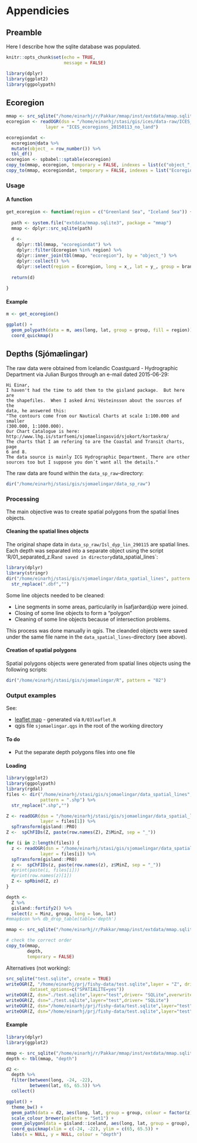 # Appendicies

## Preamble

Here I describe how the sqlite database was populated.

```r
knitr::opts_chunk$set(echo = TRUE, 
                      message = FALSE)
```

```r
library(dplyr)
library(ggplot2)
library(ggpolypath)
```

## Ecoregion

```r
mmap <- src_sqlite("/home/einarhj/r/Pakkar/mmap/inst/extdata/mmap.sqlite3")
ecoregion <- readOGR(dsn = "/home/einarhj/stasi/gis/ices/data-raw/ICES_ecoregions/",
               layer = "ICES_ecoregions_20150113_no_land")

ecoregiondat <- 
  ecoregion@data %>% 
  mutate(object_ = row_number()) %>% 
  tbl_df()
ecoregion <- spbabel::sptable(ecoregion)
copy_to(mmap, ecoregion, temporary = FALSE, indexes = list(c("object_", "branch_"), c("x_", "y_")))
copy_to(mmap, ecoregiondat, temporary = FALSE, indexes = list("Ecoregion"))
```

### Usage

#### A function

```r
get_ecoregion <- function(region = c("Greenland Sea", "Iceland Sea")) {
  
  path <- system.file("extdata/mmap.sqlite3", package = "mmap")
  mmap <- dplyr::src_sqlite(path)
  
  d <- 
    dplyr::tbl(mmap, "ecoregiondat") %>% 
    dplyr::filter(Ecoregion %in% region) %>% 
    dplyr::inner_join(tbl(mmap, "ecoregion"), by = "object_") %>% 
    dplyr::collect() %>% 
    dplyr::select(region = Ecoregion, long = x_, lat = y_, group = branch_)
  
  return(d)
  
}
```

#### Example

```r
m <- get_ecoregion()

ggplot() +
  geom_polypath(data = m, aes(long, lat, group = group, fill = region)) +
  coord_quickmap()
```

## Depths (Sjómælingar)

The raw data were obtained from Icelandic Coastguard - Hydrographic Department via Julian Burgos through an e-mail dated 2015-06-29:
```
Hi Einar,
I haven't had the time to add them to the gisland package.  But here are
the shapefiles.  When I asked Árni Vésteinsson about the sources of the
data, he answered this:
"The contours come from our Nautical Charts at scale 1:100.000 and smaller
(300.000, 1:1000.000).
Our Chart Catalogue is here:
http://www.lhg.is/starfsemi/sjomaelingasvid/sjokort/kortaskra/
The charts that I am refering to are the Coastal and Transit charts, page
6 and 8.
The data source is mainly ICG Hydrographic Department. There are other
sources too but I suppose you don´t want all the details."
```

The raw data are found within the `data_sp_raw`-directory:
```r
dir("/home/einarhj/stasi/gis/sjomaelingar/data_sp_raw")
```

### Processing

The main objective was to create spatial polygons from the spatial lines objects.

#### Cleaning the spatial lines objects

The original shape data in `data_sp_raw/Isl_dyp_lin_290115` are spatial lines. Each depth was separated into a separate object using the script 'R/01_separated_z.R` and saved in directory `data_spatial_lines`:

```r
library(dplyr)
library(stringr)
dir("/home/einarhj/stasi/gis/sjomaelingar/data_spatial_lines", pattern = ".dbf") %>%
  str_replace(".dbf","")
```

Some line objects needed to be cleaned:

* Line segments in some areas, particularily in Ísafjarðardjúp were joined.
* Closing of some line objects to form a "polygon"
* Cleaning of some line objects because of intersection problems.

This process was done manually in qgis. The cleanded objects were saved under the same file name in the `data_spatial_lines`-directory (see above).

#### Creation of spatial polygons

Spatial polygons objects were generated from spatial lines objects using the following scripts:
```r
dir("/home/einarhj/stasi/gis/sjomaelingar/R", pattern = "02")
```


### Output examples

See:

* [leaflet map](sjomaelingar.html) - generated via `R/03leaflet.R`
* qgis file `sjomaelingar.qgs` in the root of the working directory

#### To do

- Put the separate depth polygons files into one file

#### Loading

```r
library(ggplot2)
library(ggpolypath)
library(rgdal)
files <- dir("/home/einarhj/stasi/gis/sjomaelingar/data_spatial_lines",
             pattern = ".shp") %>% 
  str_replace(".shp","")

Z <- readOGR(dsn = "/home/einarhj/stasi/gis/sjomaelingar/data_spatial_lines/",
             layer = files[1]) %>% 
  spTransform(gisland::PRO)
Z <-  spChFIDs(Z, paste(row.names(Z), Z$MinZ, sep = "_"))

for (i in 2:length(files)) {
  z <- readOGR(dsn = "/home/einarhj/stasi/gis/sjomaelingar/data_spatial_lines/",
             layer = files[i]) %>% 
  spTransform(gisland::PRO)
  z <-  spChFIDs(z, paste(row.names(z), z$MinZ, sep = "_"))
  #print(paste(i, files[i]))
  #print(row.names(z)[1])
  Z <- spRbind(Z, z)
}

depth <- 
  Z %>% 
  gisland::fortify2() %>% 
  select(z = Minz, group, long = lon, lat)
#mmap$con %>% db_drop_table(table='depth')

mmap <- src_sqlite("/home/einarhj/r/Pakkar/mmap/inst/extdata/mmap.sqlite3")

# check the correct order
copy_to(mmap,
        depth,
        temporary = FALSE)
```

Alternatives (not working):
```r
src_sqlite("test.sqlite", create = TRUE)
writeOGR(Z, "/home/einarhj/prj/fishy-data/test.sqlite",layer = "Z", driver = "SQLite",
         dataset_options=c("SPATIALITE=yes"))
writeOGR(Z, dsn="./test.sqlite",layer="test",driver= "SQLite",overwrite_layer=TRUE)
writeOGR(Z, dsn="./test.sqlite",layer="test",driver= "SQLite")
writeOGR(Z, dsn="/home/einarhj/prj/fishy-data/test.sqlite",layer="test",driver= "SQLite",overwrite_layer=TRUE)
writeOGR(Z, dsn="/home/einarhj/prj/fishy-data/test.sqlite",layer="test",driver= "SQLite")
```

#### Example

```r
library(dplyr)
library(ggplot2)

mmap <- src_sqlite("/home/einarhj/r/Pakkar/mmap/inst/extdata/mmap.sqlite3")
depth <- tbl(mmap, "depth")

d2 <-
  depth %>% 
  filter(between(long, -24, -22),
         between(lat, 65, 65.5)) %>% 
  collect()

ggplot() +
  theme_bw() +
  geom_path(data = d2, aes(long, lat, group = group, colour = factor(z)), lwd = 0.3) +
  scale_colour_brewer(palette = "Set1") +
  geom_polygon(data = gisland::iceland, aes(long, lat, group = group), fill = "grey90") +
  coord_quickmap(xlim = c(-24, -22), ylim = c(65, 65.5)) +
  labs(x = NULL, y = NULL, colour = "depth")
```

